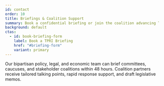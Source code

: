 ```yaml
---
id: contact
order: 10
title: Briefings & Coalition Support
summary: Book a confidential briefing or join the coalition advancing TPRI legislation.
background: default
ctas:
  - id: book-briefing-form
    label: Book a TPRI Briefing
    href: "#briefing-form"
    variant: primary
---
```


Our bipartisan policy, legal, and economic team can brief committees, caucuses, and stakeholder coalitions within 48 hours. Coalition partners receive tailored talking points, rapid response support, and draft legislative memos.

<Citation id="ref-contact" />
